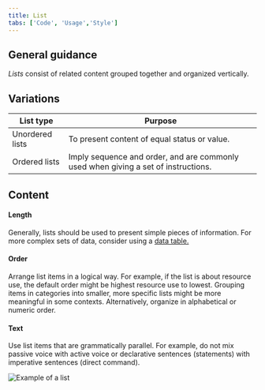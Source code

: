 ```yaml
---
title: List
tabs: ['Code', 'Usage','Style']
---
```

## General guidance

_Lists_ consist of related content grouped together and organized vertically.


## Variations

| List type       | Purpose                                                                            |
| --------------- | ---------------------------------------------------------------------------------- |
| Unordered lists | To present content of equal status or value.                                       |
| Ordered lists   | Imply sequence and order, and are commonly used when giving a set of instructions. |


## Content

#### Length

Generally, lists should be used to present simple pieces of information. For more complex sets of data, consider using a [data table.](/components/data-table)

#### Order

Arrange list items in a logical way. For example, if the list is about resource use, the default order might be highest resource use to lowest. Grouping items in categories into smaller, more specific lists might be more meaningful in some contexts. Alternatively, organize in alphabetical or numeric order.

#### Text

Use list items that are grammatically parallel. For example, do not mix passive voice with active voice or declarative sentences (statements) with imperative sentences (direct command).



![Example of a list](images/list-usage-1.png)


